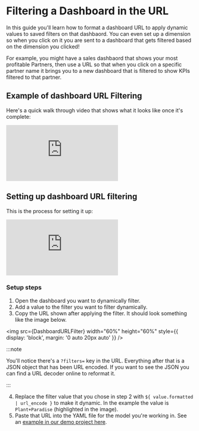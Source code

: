 
# Filtering a Dashboard in the URL

In this guide you'll learn how to format a dashboard URL to apply dynamic values to saved filters on that dashbaord. You can even set up a dimension so when you click on it you are sent to a dashboard that gets filtered based on the dimension you clicked!

For example, you might have a sales dashbaord that shows your most profitable Partners, then use a URL so that when you click on a specific partner name it brings you to a new dashboard that is filtered to show KPIs filtered to that partner.

## Example of dashboard URL Filtering

Here's a quick walk through video that shows what it looks like once it's complete:

<div
  style={{
    position: 'relative',
    paddingBottom: '65%',
    height: 0,
  }}
>
  <iframe
    src="https://www.loom.com/embed/aa6b7aa3001d4b1fa86a2c98a7fe044c?sid=dc479b0a-eb3c-439f-9d85-1c8111144b6a"
    frameborder="0"
    webkitallowfullscreen
    mozallowfullscreen
    allowfullscreen
    style={{
      position: 'absolute',
      top: 0,
      left: 0,
      width: '100%',
      height: '100%',
    }}
  ></iframe>
</div>

## Setting up dashboard URL filtering

This is the process for setting it up:

<div
  style={{
    position: 'relative',
    paddingBottom: '65%',
    height: 0,
  }}
>
  <iframe
    src="https://www.loom.com/embed/2afb9990e3d7407dadcf53d8db2719c8?sid=45dfe497-eb02-4a3d-a360-17875b2bd3aa"
    frameborder="0"
    webkitallowfullscreen
    mozallowfullscreen
    allowfullscreen
    style={{
      position: 'absolute',
      top: 0,
      left: 0,
      width: '100%',
      height: '100%',
    }}
  ></iframe>
</div>


### Setup steps

1. Open the dashboard you want to dynamically filter.
2. Add a value to the filter you want to filter dynamically.
3. Copy the URL shown after applying the filter. It should look something like the image below.

<img
  src={DashboardURLFilter}
  width="60%"
  height="60%"
  style={{ display: 'block', margin: '0 auto 20px auto' }}
/>

:::note

You'll notice there's a `?filters=` key in the URL. Everything after that is a JSON object that has been URL encoded. If you want to see the JSON you can find a URL decoder online to reformat it.

:::

4. Replace the filter value that you chose in step 2 with `${ value.formatted | url_encode }` to make it dynamic. In the example the value is `Plant+Paradise` (highlighted in the image).
5. Paste that URL into the YAML file for the model you're working in. See an [example in our demo project here](https://github.com/lightdash/lightdash-demo-data-gardening/blob/5632406cb5b43fdf066a2086142dc3e86a41e947/dbt/models/dbt_orders.yml#L31-L32).
